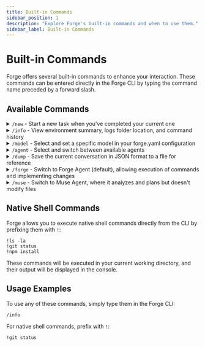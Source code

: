 ```yaml
---
title: Built-in Commands
sidebar_position: 1
description: "Explore Forge's built-in commands and when to use them."
sidebar_label: Built-in Commands
---
```


# Built-in Commands

Forge offers several built-in commands to enhance your interaction. These commands can be entered directly in the Forge CLI by typing the command name preceded by a forward slash.

## Available Commands

<details>
<summary><code>/new</code> - Start a new task when you've completed your current one</summary>

The `/new` command clears the current conversation context and starts a fresh task. This is useful when you've completed your current task and want to begin something entirely different.

**Usage:**

```
/new
```

**When to use:** Use this when switching between unrelated tasks to ensure a clean context.

</details>

<details>
<summary><code>/info</code> - View environment summary, logs folder location, and command history</summary>

The `/info` command displays information about your environment, including system details, logs location, and command history.

**Usage:**

```
/info
```

This will display information about your environment including:

- Operating system details
- Current working directory
- Log file location
- Application version
- Available models

**When to use:** Use this when you need to troubleshoot, find log files, or review your recent commands.

</details>

<details>
<summary><code>/model</code> - Select and set a specific model in your forge.yaml configuration</summary>

The `/model` command allows you to interactively select from available AI models and set your preferred model in the project's forge.yaml configuration file.

**Usage:**

```
/model
```

This will:

1. Display an interactive selection menu with all available models
2. Update the standard_model anchor in your forge.yaml file with your selection
3. Confirm the change with a success message

The model choice will persist between sessions as it's stored in your configuration file.

**When to use:** Use this when you want to change which AI model Forge uses for processing your requests.

</details>

<details>
<summary><code>/agent</code> - Select and switch between available agents</summary>

The `/agent` command provides an interactive interface to select and switch between different specialized agents in Forge.

**Usage:**

```
/agent
```

This will:

1. Display an interactive selection menu with available agents:
   - **Forge Agent**: Full execution capabilities with read-write access
   - **Muse Agent**: Read-only analysis and planning mode

2. Switch to the selected agent for the current session

**When to use:** Use this when you want to switch between agents or when you're unsure which agent is currently active. This is an alternative to using the specific `/forge` or `/muse` commands.

</details>

<details>
<summary><code>/dump</code> - Save the current conversation in JSON format to a file for reference</summary>

The `/dump` command saves the current conversation in JSON format to a file for future reference.

**Usage:**

```
/dump
```

**When to use:** Use this when you need to debug issues, inspect the conversation context, or report problems to the development team.

</details>

<details>
<summary><code>/forge</code> - Switch to Forge Agent (default), allowing execution of commands and implementing changes</summary>

The `/forge` command switches to Forge Agent, where it can execute commands and implement changes.

**Usage:**

```
/forge
```

**When to use:** This is the default agent. Use this command to switch back to the Forge Agent if you were previously using the Muse Agent.

</details>

<details>
<summary><code>/muse</code> - Switch to Muse Agent, where it analyzes and plans but doesn't modify files</summary>

The `/muse` command switches to the Muse Agent, where it analyzes and suggests changes without modifying files.

**Usage:**

```
/muse
```

**When to use:** Use this when you want to analyze your codebase and suggest changes without actually implementing them. This is useful for understanding what would happen before making changes.

</details>

## Native Shell Commands

Forge allows you to execute native shell commands directly from the CLI by prefixing them with `!`:

```
!ls -la
!git status
!npm install
```

These commands will be executed in your current working directory, and their output will be displayed in the console.

## Usage Examples

To use any of these commands, simply type them in the Forge CLI:

```
/info
```

For native shell commands, prefix with `!`:

```
!git status
```
